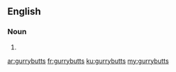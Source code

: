 ==English==

===Noun===
{{head|en|plural}}

# {{plural of|gurrybutt|lang=en}}

[[ar:gurrybutts]]
[[fr:gurrybutts]]
[[ku:gurrybutts]]
[[my:gurrybutts]]